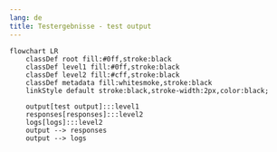 ```yaml
---
lang: de
title: Testergebnisse - test output
---
```


```mermaid
flowchart LR
    classDef root fill:#0ff,stroke:black
    classDef level1 fill:#0ff,stroke:black
    classDef level2 fill:#cff,stroke:black
    classDef metadata fill:whitesmoke,stroke:black
    linkStyle default stroke:black,stroke-width:2px,color:black;

    output[test output]:::level1
    responses[responses]:::level2
    logs[logs]:::level2
    output --> responses
    output --> logs
```